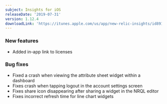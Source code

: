```yaml
---
subject: Insights for iOS
releaseDate: '2019-07-31'
version: 1.12.4
downloadLink: 'https://itunes.apple.com/us/app/new-relic-insights/id891431652?mt=8'
---
```


### New features

* Added in-app link to licenses

### Bug fixes

* Fixed a crash when viewing the attribute sheet widget within a dashboard
* Fixes crash when tapping logout in the account settings screen
* Fixes share icon disappearing after sharing a widget in the NRQL editor
* Fixes incorrect refresh time for line chart widgets
